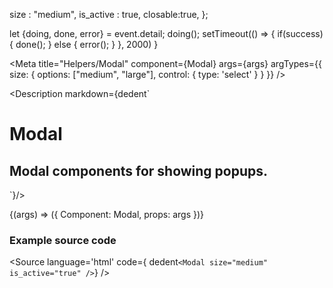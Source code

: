 
  size : "medium",
  is_active : true,
  closable:true,
};

  let {doing, done, error} = event.detail;
  doing();
  setTimeout(() => {
    if(success){
      done();
    } else {
      error();
    }
  }, 2000)
}

<Meta
  title="Helpers/Modal"
  component={Modal}
  args={args}
  argTypes={{
    size: {
      options: ["medium", "large"],
      control: { type: 'select' }
    }
  }}
/>

<Description markdown={dedent`
# Modal
## Modal components for showing popups.
`}/>

<Canvas>
  <Story
  name="Modal"
  args={args}
  >
  {(args) => ({
    Component: Modal,
    props: args
  })}
  </Story>
</Canvas>

<ArgsTable story="Modal" />

### Example source code
<Source
  language='html'
  code={ dedent`<Modal size="medium" is_active="true" />`}
/>